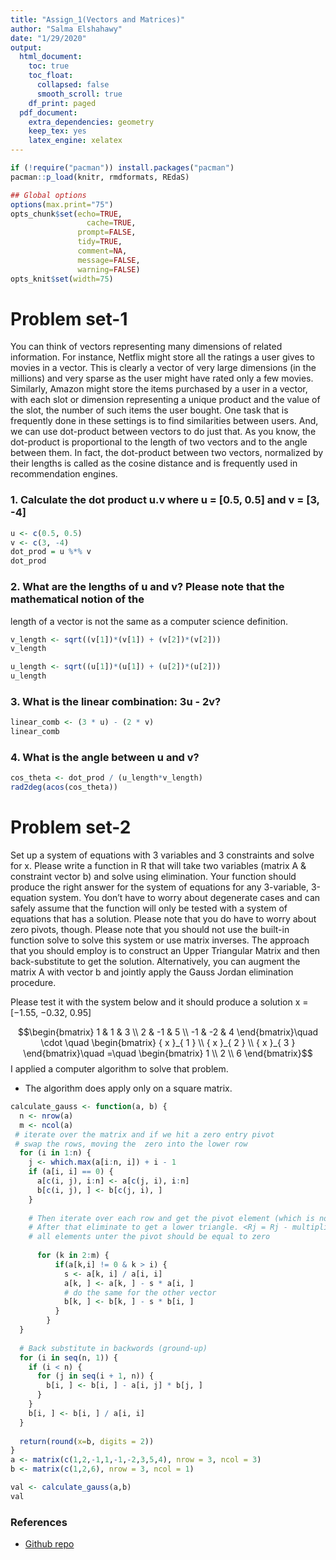 ```yaml
---
title: "Assign_1(Vectors and Matrices)"
author: "Salma Elshahawy"
date: "1/29/2020"
output:
  html_document:
    toc: true
    toc_float:
      collapsed: false
      smooth_scroll: true
    df_print: paged
  pdf_document:
    extra_dependencies: geometry
    keep_tex: yes
    latex_engine: xelatex
---
```

```r
if (!require("pacman")) install.packages("pacman")
pacman::p_load(knitr, rmdformats, REdaS)
```


```r
## Global options
options(max.print="75")
opts_chunk$set(echo=TRUE,
	             cache=TRUE,
               prompt=FALSE,
               tidy=TRUE,
               comment=NA,
               message=FALSE,
               warning=FALSE)
opts_knit$set(width=75)
```

# Problem set-1

You can think of vectors representing many dimensions of related information. For instance, Netflix might store all the ratings a user gives to movies in a vector. This is clearly a vector of very large dimensions (in the millions) and very sparse as the user might have rated only a few movies. Similarly, Amazon might store the items purchased by a user in a vector, with each slot or dimension representing a unique product and the value of the slot, the number of such items the user bought. One task that is frequently done in these settings is to find similarities between users. And, we can use dot-product between vectors to do just that. As you know, the dot-product is proportional to the length of two vectors and to the angle between them. In fact, the dot-product between two vectors, normalized by their lengths is called as the cosine distance and is frequently used in recommendation engines.

### 1. Calculate the dot product u.v where u = [0.5, 0.5] and v = [3, -4]


```r
u <- c(0.5, 0.5)
v <- c(3, -4)
dot_prod = u %*% v
dot_prod
```

### 2. What are the lengths of u and v? Please note that the mathematical notion of the
length of a vector is not the same as a computer science definition.

```r
v_length <- sqrt((v[1])*(v[1]) + (v[2])*(v[2]))
v_length

u_length <- sqrt((u[1])*(u[1]) + (u[2])*(u[2]))
u_length
```

### 3. What is the linear combination: 3u - 2v?

```r
linear_comb <- (3 * u) - (2 * v)
linear_comb
```

### 4. What is the angle between u and v?

```r
cos_theta <- dot_prod / (u_length*v_length)
rad2deg(acos(cos_theta))
```


# Problem set-2

Set up a system of equations with 3 variables and 3 constraints and solve for x. Please write a function in R that will take two variables (matrix A & constraint vector b) and solve using elimination. Your function should produce the right answer for the system of equations for any 3-variable, 3-equation system. You don’t have to worry about degenerate cases and can safely assume that the function will only be tested with a system of equations that has a solution. Please note that you do have to worry about zero pivots, though. Please note that you should not use the built-in function solve to solve this system or use matrix inverses. The approach that you should employ is to construct an Upper Triangular Matrix and then back-substitute to get the solution. Alternatively, you can augment the matrix A with vector b and jointly apply the Gauss Jordan elimination procedure.

Please test it with the system below and it should produce a solution x = [−1.55, −0.32, 0.95]

$$\begin{bmatrix} 1 & 1 & 3 \\ 2 & -1 & 5 \\ -1 & -2 & 4 \end{bmatrix}\quad \cdot \quad \begin{bmatrix} { x }_{ 1 } \\ { x }_{ 2 } \\ { x }_{ 3 } \end{bmatrix}\quad =\quad \begin{bmatrix} 1 \\ 2 \\ 6 \end{bmatrix}$$
I applied a computer algorithm to solve that problem. 

  + The algorithm does apply only on a square matrix. 

```r
calculate_gauss <- function(a, b) {
  n <- nrow(a)
  m <- ncol(a)
 # iterate over the matrix and if we hit a zero entry pivot
 # swap the rows, moving the  zero into the lower row
  for (i in 1:n) {
    j <- which.max(a[i:n, i]) + i - 1
    if (a[i, i] == 0) {
      a[c(i, j), i:n] <- a[c(j, i), i:n]
      b[c(i, j), ] <- b[c(j, i), ]
    }
  
    # Then iterate over each row and get the pivot element (which is not equal to zero)
    # After that eliminate to get a lower triangle. <Rj = Rj - multiplier * Ri>
    # all elements unter the pivot should be equal to zero
    
      for (k in 2:m) {
          if(a[k,i] != 0 & k > i) {
            s <- a[k, i] / a[i, i] 
            a[k, ] <- a[k, ] - s * a[i, ]
            # do the same for the other vector
            b[k, ] <- b[k, ] - s * b[i, ]
          }
        }
  }
  
  # Back substitute in backwords (ground-up)
  for (i in seq(n, 1)) {
    if (i < n) {
      for (j in seq(i + 1, n)) {
        b[i, ] <- b[i, ] - a[i, j] * b[j, ]
      }
    }
    b[i, ] <- b[i, ] / a[i, i]
  }
  
  return(round(x=b, digits = 2))
}
a <- matrix(c(1,2,-1,1,-1,-2,3,5,4), nrow = 3, ncol = 3)
b <- matrix(c(1,2,6), nrow = 3, ncol = 1)

val <- calculate_gauss(a,b)
val

```

### References
  + [Github repo](https://github.com/salma71/MSDS_SP2020/tree/master/Spring2020/computational_mod_605/Week_1) 

